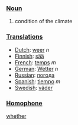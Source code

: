===[[Noun]]===
#condition of the climate

===[[Translation]]s===
*[[Dutch]]: [[weer]] ''n''
*[[Finnish]]: [[sää]]
*[[French]]: [[temps]] ''m''
*[[German]]: [[Wetter]] ''n''
*[[Russian]]: [[погода]]
*[[Spanish]]: [[tiempo]] ''m''
*[[Swedish]]: [[väder]]

===[[Homophone]]===

[[whether]]
